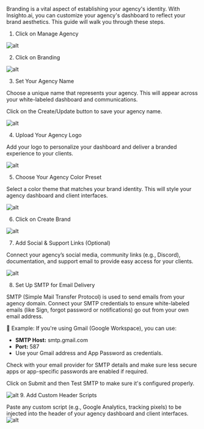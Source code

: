 Branding is a vital aspect of establishing your agency's identity. With Insighto.ai, you can customize your agency's dashboard to reflect your brand aesthetics. This guide will walk you through these steps.

 1.  Click on Manage Agency

![alt](images/branding/1.png)

 2.  Click on Branding

![alt](images/branding/2.png)

 3.   Set Your Agency Name

Choose a unique name that represents your agency. This will appear across your white-labeled dashboard and communications.

Click on the Create/Update button to save your agency name.

![alt](images/branding/3.png)

 4.  Upload Your Agency Logo

Add your logo to personalize your dashboard and deliver a branded experience to your clients.

![alt](images/branding/4.png)

 5.  Choose Your Agency Color Preset

Select a color theme that matches your brand identity. This will style your agency dashboard and client interfaces.

![alt](images/branding/5.png)

 6.  Click on Create Brand

![alt](images/branding/6.png)

 7.  Add Social & Support Links (Optional)

Connect your agency’s social media, community links (e.g., Discord), documentation, and support email to provide easy access for your clients.

![alt](images/branding/7.png)

 8.  Set Up SMTP for Email Delivery

SMTP (Simple Mail Transfer Protocol) is used to send emails from your agency domain. Connect your SMTP credentials to ensure white-labeled emails (like Sign, forgot password or notifications) go out from your own email address.

📌 Example: If you're using Gmail (Google Workspace), you can use:

- **SMTP Host:** smtp.gmail.com  
- **Port:** 587  
- Use your Gmail address and App Password as credentials.

Check with your email provider for SMTP details and make sure less secure apps or app-specific passwords are enabled if required.

Click on Submit and then Test SMTP to make sure it's configured properly.

![alt](images/branding/8.png)
 9.  Add Custom Header Scripts

Paste any custom script (e.g., Google Analytics, tracking pixels) to be injected into the header of your agency dashboard and client interfaces.
![alt](images/branding/17.png)
